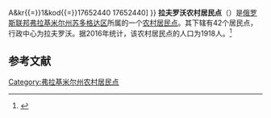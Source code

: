 {{Infobox Settlement
| official_name = 拉夫罗沃农村居民点
| native_name = Лавровское сельское поселение
| settlement_type = [[农村居民点|农村居民点]]
| subdivision_type = [[国家|国家]]
| subdivision_type1 = [[州_(俄罗斯)|州]]
| subdivision_type2 = [[区_(苏联)|区]]
| subdivision_name = {{RUS}}
| subdivision_name1 = [[弗拉基米尔州|弗拉基米尔州]]
| subdivision_name2 = [[苏多格达区|苏多格达区]]
| seat_type = 行政中心
| seat = 拉夫罗沃
| population_as_of=2016
| population_footnotes = <ref name=stat />
| population_total = 1918
| coordinates_display = inline,title
| latd = 55 | latm = 59 | lats = 00 | latNS = N
| longd = 40 | longm = 50 | longs = 39 | longEW = E
| timezone = [[莫斯科时间|MSK]]
| utc_offset = +3
| blank_name = [[俄罗斯市政土地区划代码|OKTMO编码]]
| blank_info = [http://classif.spb.ru/classificators/view/tma.php?st{{=}}A&kr{{=}}1&kod{{=}}17652440 17652440]
}}
'''拉夫罗沃农村居民点'''（{{lang-ru|Лавровское сельское поселение}}）是[[俄罗斯联邦|俄罗斯联邦]][[弗拉基米尔州|弗拉基米尔州]][[苏多格达区|苏多格达区]]所属的一个[[农村居民点|农村居民点]]。其下辖有42个居民点，行政中心为拉夫罗沃。据2016年统计，该农村居民点的人口为1918人。<ref name=stat>{{cite web | url = http://www.gks.ru/free_doc/doc_2016/bul_dr/mun_obr2016.rar | title = Численность населения Российской Федерации по муниципальным образованиям на 1 января 2016 года | language = ru | accessdate = 2016-12-18 | archive-date = 2019-05-13 | archive-url = https://web.archive.org/web/20190513150350/http://www.gks.ru/free_doc/doc_2016/bul_dr/mun_obr2016.rar | dead-url = no }}</ref>

== 参考文献 ==
{{reflist}}

{{Russia-stub}}

[[Category:弗拉基米尔州农村居民点|Category:弗拉基米尔州农村居民点]]